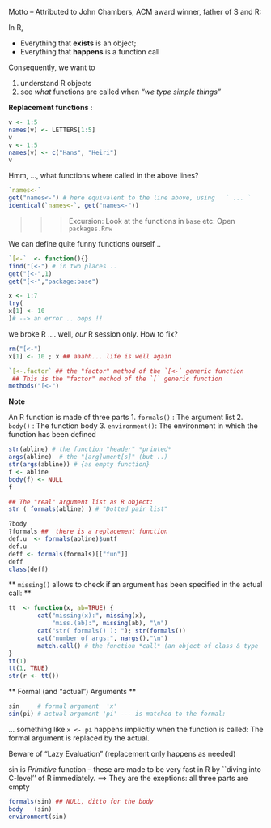 Motto -- Attributed to John Chambers, ACM award winner, father of S and R:

In R,

- Everything that **exists** is an object;
- Everything that **happens** is a function call

Consequently, we want to

1. understand R objects
2. see *what* functions are called when _"we type simple things"_

**Replacement functions :**

```r
v <- 1:5
names(v) <- LETTERS[1:5]
v
v <- 1:5
names(v) <- c("Hans", "Heiri")
v
```

Hmm, ...,  what functions where called in the above lines?

```r
`names<-`
get("names<-") # here equivalent to the line above, using   ` ... `
identical(`names<-`, get("names<-"))
```

>>> Excursion: Look at the functions in `base` etc: Open  `packages.Rnw`


We can define quite funny functions ourself ..
```r
`[<-`  <- function(){}
find("[<-") # in two places ..
get("[<-",1)
get("[<-","package:base")

x <- 1:7
try(
x[1] <- 10
)# --> an error .. oops !!
```
we broke  R .... well, *our* R session only.
How to fix?


```r
rm("[<-")
x[1] <- 10 ; x ## aaahh... life is well again

`[<-.factor` ## the "factor" method of the `[<-` generic function
 ## This is the "factor" method of the `[` generic function
methods("[<-")
```

**Note**

An R function is made of three parts
1. `formals()`    : The argument list
2.    `body()`    : The function body
3. `environment()`: The environment in which the function has been defined

```r
str(abline) # the function "header" *printed*
args(abline)  # the "[arg]ument[s]" (but ..)
str(args(abline)) # {as empty function}
f <- abline
body(f) <- NULL
f

## The "real" argument list as R object:
str ( formals(abline) ) # "Dotted pair list"

?body
?formals ##  there is a replacement function
def.u  <- formals(abline)$untf
def.u
deff <- formals(formals)[["fun"]]
deff
class(deff)
```

** `missing()` allows to check if an argument has been specified  in the actual call: **
```r
tt  <- function(x, ab=TRUE) {
        cat("missing(x):", missing(x),
            "miss.(ab):", missing(ab), "\n")
        cat("str( formals() ): "); str(formals())
        cat("number of args:", nargs(),"\n")
        match.call() # the function *call* (an object of class & type  "call")
}
tt(1)
tt(1, TRUE)
str(r <- tt())
```

** Formal (and "actual") Arguments **

```r
sin     # formal argument  'x'
sin(pi) # actual argument 'pi' --- is matched to the formal:
```
... something like `x <- pi` happens implicitly when the function is
called: The formal argument is replaced by the actual.

Beware of  "Lazy Evaluation" (replacement only happens as needed)

sin is  *Primitive* function -- these are made to be very fast in R
by ``diving into C-level'' of R immediately.
==> They are the exeptions: all three parts are empty
```r
formals(sin) ## NULL, ditto for the body
body   (sin)
environment(sin)
```
